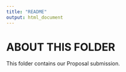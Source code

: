 ```yaml
---
title: "README"
output: html_document
---
```



# ABOUT THIS FOLDER


This folder contains our Proposal submission. 
